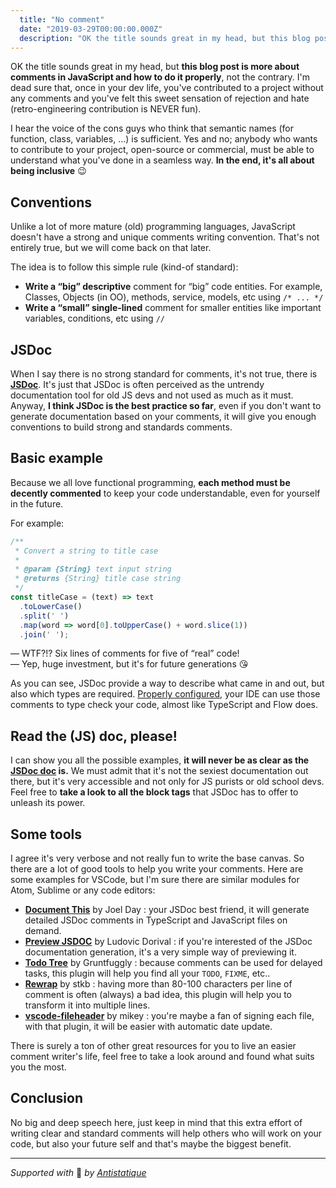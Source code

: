 ```yaml
---
  title: "No comment"
  date: "2019-03-29T00:00:00.000Z"
  description: "OK the title sounds great in my head, but this blog post is more about comments in JavaScript and how to do it properly, not the contrary. I'm dead sure that, once in your dev life, you've contributed to a project without any comments and you've felt this sweet sensation of rejection and hate (retro-engineering contribution is NEVER fun)."
---
```



OK the title sounds great in my head, but **this blog post is more about comments in JavaScript and how to do it properly**, not the contrary. I'm dead sure that, once in your dev life, you've contributed to a project without any comments and you've felt this sweet sensation of rejection and hate (retro-engineering contribution is NEVER fun).

I hear the voice of the cons guys who think that semantic names (for function, class, variables, ...) is sufficient. Yes and no; anybody who wants to contribute to your project, open-source or commercial, must be able to understand what you've done in a seamless way. **In the end, it's all about being inclusive** 😉

## Conventions
Unlike a lot of more mature (old) programming languages, JavaScript doesn't have a strong and unique comments writing convention. That's not entirely true, but we will come back on that later.

The idea is to follow this simple rule (kind-of standard):

- **Write a “big” descriptive** comment for “big” code entities. For example, Classes, Objects (in OO), methods, service, models, etc using `/* ... */`
- **Write a “small” single-lined** comment for smaller entities like important variables, conditions, etc using `//`

## JSDoc
When I say there is no strong standard for comments, it's not true, there is [**JSDoc**](http://usejsdoc.org/index.html). It's just that JSDoc is often perceived as the untrendy documentation tool for old JS devs and not used as much as it must. Anyway, **I think JSDoc is the best practice so far**, even if you don't want to generate documentation based on your comments, it will give you enough conventions to build strong and standards comments.

## Basic example
Because we all love functional programming, **each method must be decently commented** to keep your code understandable, even for yourself in the future.

For example:

```js
/**
 * Convert a string to title case
 *
 * @param {String} text input string
 * @returns {String} title case string
 */
const titleCase = (text) => text
  .toLowerCase()
  .split(' ')
  .map(word => word[0].toUpperCase() + word.slice(1))
  .join(' ');
```

— WTF?!? Six lines of comments for five of “real” code!<br />
— Yep, huge investment, but it's for future generations 😘

As you can see, JSDoc provide a way to describe what came in and out, but also which types are required. [Properly configured](https://medium.com/@trukrs/type-safe-javascript-with-jsdoc-7a2a63209b76), your IDE can use those comments to type check your code, almost like TypeScript and Flow does.

## Read the (JS) doc, please!
I can show you all the possible examples, **it will never be as clear as the [JSDoc doc](http://usejsdoc.org/index.html) is.** We must admit that it's not the sexiest documentation out there, but it's very accessible and not only for JS purists or old school devs. Feel free to **take a look to all the block tags** that JSDoc has to offer to unleash its power.

## Some tools
I agree it's very verbose and not really fun to write the base canvas. So there are a lot of good tools to help you write your comments. Here are some examples for VSCode, but I'm sure there are similar modules for Atom, Sublime or any code editors:

- [**Document This**](https://marketplace.visualstudio.com/items?itemName=joelday.docthis) by Joel Day : your JSDoc best friend, it will generate detailed JSDoc comments in TypeScript and JavaScript files on demand.
- [**Preview JSDOC**](https://marketplace.visualstudio.com/items?itemName=ludorival.preview-jsdoc) by Ludovic Dorival : if you're interested of the JSDoc documentation generation, it's a very simple way of previewing it.
-  [**Todo Tree**](https://marketplace.visualstudio.com/items?itemName=Gruntfuggly.todo-tree) by Gruntfuggly : because comments can be used for delayed tasks, this plugin will help you find all your `TODO`, `FIXME`, etc..
- [**Rewrap**](https://marketplace.visualstudio.com/items?itemName=stkb.rewrap) by stkb : having more than 80-100 characters per line of comment is often (always) a bad idea, this plugin will help you to transform it into multiple lines.
- [**vscode-fileheader**](https://marketplace.visualstudio.com/items?itemName=mikey.vscode-fileheader) by mikey : you're maybe a fan of signing each file, with that plugin, it will be easier with automatic date update.

There is surely a ton of other great resources for you to live an easier comment writer's life, feel free to take a look around and found what suits you the most.

## Conclusion
No big and deep speech here, just keep in mind that this extra effort of writing clear and standard comments will help others who will work on your code, but also your future self and that's maybe the biggest benefit.

---

*Supported with* 💛 *by [Antistatique](https://antistatique.net)*

